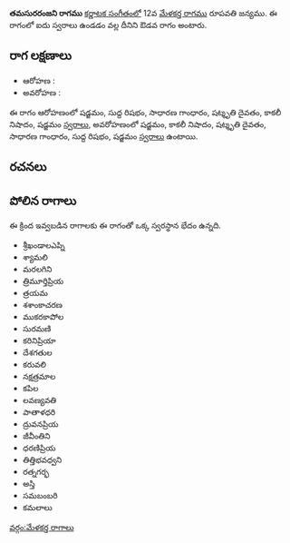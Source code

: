 {{Infobox ragam
	| name          	= తమసురరంజని
	| synonym	    	= 
	| mela          	= 
	| chakra        	= 
	| janaka        	= 
	| type          	= ఔడవ
	| arohanam      	= {{svaraC|S|R1|G2|D3|N3|S'}} 
	| avarohanam    	= {{svaraC|S'|N3|D3|G2|R1|S}}
	| jeeva         	=
	| chhaya        	=
	| nyasa         	=
	| vishesha      	= 
	| equivalent  		= 
}}
{{కర్ణాటక సంగీత రాగాలు}}
'''తమసురరంజని రాగము''' [[కర్ణాటక సంగీతం]]లో 12వ [[మేళకర్త రాగము]] రూపవతి జన్యము.  ఈ రాగంలో ఐదు స్వరాలు ఉండడం వల్ల దీనిని ఔడవ రాగం అంటారు.


==రాగ లక్షణాలు==


* ఆరోహణ : {{svaraC|S|R1|G2|D3|N3|S'}} 
* అవరోహణ : {{svaraC|S'|N3|D3|G2|R1|S}}

ఈ రాగం ఆరోహణంలో షడ్జమం, సుద్ద రిషభం, సాధారణ గాంధారం, షట్శృతి దైవతం, కాకలీ నిషాదం, షడ్జమం [[స్వరాలు]], అవరోహణంలో షడ్జమం, కాకలీ నిషాదం, షట్శృతి దైవతం, సాధారణ గాంధారం, సుద్ద రిషభం, షడ్జమం [[స్వరాలు]] ఉంటాయి.

==రచనలు==



==పోలిన రాగాలు==
ఈ క్రింద ఇవ్వబడిన రాగాలకు ఈ రాగంతో ఒక్క స్వరస్థాన భేదం ఉన్నది.
* శ్రీఖండాలఎప్ని
* శ్యామలి
* మరలగిని
* త్రిమూర్తిప్రియ
* త్రయమ
* శశాంకాచరణ
* ముకరకాపోల
* సురమణి
* కరినిప్రియా
* దేశగతుల
* కరువలి
* నక్షత్రమాల
* కపిల
* లవణ్యవతి
* పాతాళధరి
* ద్రువనప్రియ
* జీవీంతిని
* ధరణిప్రియ
* తిత్తిభవధ్వని
* రత్నగర్భ
* అస్తి
* సమబంబరి
* కమలాలు



[[వర్గం:మేళకర్త రాగాలు]]